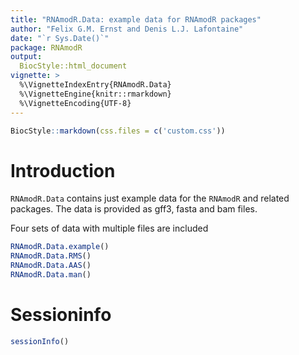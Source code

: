 ```yaml
---
title: "RNAmodR.Data: example data for RNAmodR packages"
author: "Felix G.M. Ernst and Denis L.J. Lafontaine"
date: "`r Sys.Date()`"
package: RNAmodR
output:
  BiocStyle::html_document
vignette: >
  %\VignetteIndexEntry{RNAmodR.Data}
  %\VignetteEngine{knitr::rmarkdown}
  %\VignetteEncoding{UTF-8}
---
```


```r
BiocStyle::markdown(css.files = c('custom.css'))
```

# Introduction

`RNAmodR.Data` contains just example data for the `RNAmodR` and related 
packages. The data is provided as gff3, fasta and bam files.

Four sets of data with multiple files are included

```r
RNAmodR.Data.example()
RNAmodR.Data.RMS()
RNAmodR.Data.AAS()
RNAmodR.Data.man()
```

# Sessioninfo

```r
sessionInfo()
```
